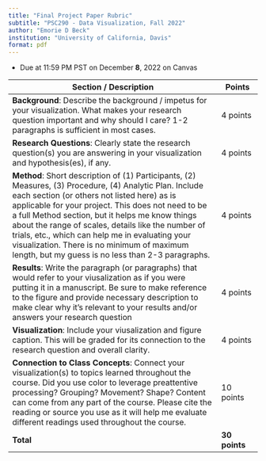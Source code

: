 ```yaml
---
title: "Final Project Paper Rubric"
subtitle: "PSC290 - Data Visualization, Fall 2022"
author: "Emorie D Beck"
institution: "University of California, Davis"
format: pdf
---
```


* Due at 11:59 PM PST on December **8**, 2022 on Canvas 

Section / Description   |   Points    
--------------------    |   ----
**Background**: Describe the background / impetus for your visualization. What makes your research question important and why should I care? 1-2 paragraphs is sufficient in most cases. | 4 points  
**Research Questions**: Clearly state the research question(s) you are answering in your visualization and hypothesis(es), if any.   | 4 points  
**Method**: Short description of (1) Participants, (2) Measures, (3) Procedure, (4) Analytic Plan. Include each section (or others not listed here) as is applicable for your project. This does not need to be a full Method section, but it helps me know things about the range of scales, details like the number of trials, etc., which can help me in evaluating your visualization. There is no minimum of maximum length, but my guess is no less than 2-3 paragraphs.    |   4 points
**Results**: Write the paragraph (or paragraphs) that would refer to your viusalization as if you were putting it in a manuscript. Be sure to make reference to the figure and provide necessary description to make clear why it's relevant to your results and/or answers your research question    |   4 points
**Visualization**: Include your viusalization and figure caption. This will be graded for its connection to the research question and overall clarity.    |   4 points
**Connection to Class Concepts**: Connect your visualization(s) to topics learned throughout the course. Did you use color to leverage preattentive processing? Grouping? Movement? Shape? Content can come from any part of the course. Please cite the reading or source you use as it will help me evaluate different readings used throughout the course.   |   10 points
**Total**   | **30 points**  

